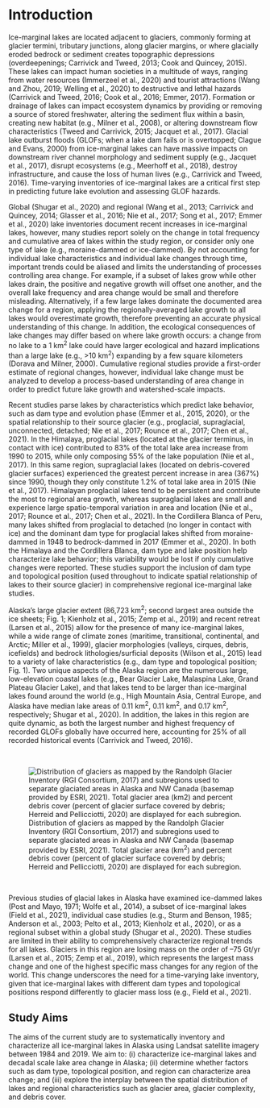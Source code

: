 # Introduction

Ice-marginal lakes are located adjacent to glaciers, commonly forming at glacier termini, tributary junctions, along glacier margins, or where glacially eroded bedrock or sediment creates topographic depressions (overdeepenings; Carrivick and Tweed, 2013; Cook and Quincey, 2015). These lakes can impact human societies in a multitude of ways, ranging from water resources (Immerzeel et al., 2020) and tourist attractions (Wang and Zhou, 2019; Welling et al., 2020) to destructive and lethal hazards (Carrivick and Tweed, 2016; Cook et al., 2016; Emmer, 2017). Formation or drainage of lakes can impact ecosystem dynamics by providing or removing a source of stored freshwater, altering the sediment flux within a basin, creating new habitat (e.g., Milner et al., 2008), or altering downstream flow characteristics (Tweed and Carrivick, 2015; Jacquet et al., 2017).  Glacial lake outburst floods (GLOFs; when a lake dam fails or is overtopped; Clague and Evans, 2000) from ice-marginal lakes can have massive impacts on downstream river channel morphology and sediment supply (e.g., Jacquet et al., 2017), disrupt ecosystems (e.g., Meerhoff et al., 2018), destroy infrastructure, and cause the loss of human lives (e.g., Carrivick and Tweed, 2016). Time-varying inventories of ice-marginal lakes are a critical first step in predicting future lake evolution and assessing GLOF hazards.

Global (Shugar et al., 2020) and regional (Wang et al., 2013; Carrivick and Quincey, 2014; Glasser et al., 2016; Nie et al., 2017; Song et al., 2017; Emmer et al., 2020) lake inventories document recent increases in ice-marginal lakes, however, many studies report solely on the change in total frequency and cumulative area of lakes within the study region, or consider only one type of lake (e.g., moraine-dammed or ice-dammed). By not accounting for individual lake characteristics and individual lake changes through time, important trends could be aliased and limits the understanding of processes controlling area change. For example, if a subset of lakes grow while other lakes drain, the positive and negative growth will offset one another, and the overall lake frequency and area change would be small and therefore misleading. Alternatively, if a few large lakes dominate the documented area change for a region, applying the regionally-averaged lake growth to all lakes would overestimate growth, therefore preventing an accurate physical understanding of this change. In addition, the ecological consequences of lake changes may differ based on where lake growth occurs: a change from no lake to a 1 km^2^ lake could have larger ecological and hazard implications than a large lake (e.g., >10 km^2^) expanding by a few square kilometers (Dorava and Milner, 2000). Cumulative regional studies provide a first-order estimate of regional changes, however, individual lake change must be analyzed to develop a process-based understanding of area change in order to predict future lake growth and watershed-scale impacts.

Recent studies parse lakes by characteristics which predict lake behavior, such as dam type and evolution phase (Emmer et al., 2015, 2020), or the spatial relationship to their source glacier (e.g., proglacial, supraglacial, unconnected, detached; Nie et al., 2017; Rounce et al., 2017; Chen et al., 2021). In the Himalaya, proglacial lakes (located at the glacier terminus, in contact with ice) contributed to 83% of the total lake area increase from 1990 to 2015, while only composing 55% of the lake population (Nie et al., 2017).  In this same region, supraglacial lakes (located on debris-covered glacier surfaces) experienced the greatest percent increase in area (367%) since 1990, though they only constitute 1.2% of total lake area in 2015 (Nie et al., 2017). Himalayan proglacial lakes tend to be persistent and contribute the most to regional area growth, whereas supraglacial lakes are small and experience large spatio-temporal variation in area and location (Nie et al., 2017; Rounce et al., 2017; Chen et al., 2021). In the Cordillera Blanca of Peru, many lakes shifted from proglacial to detached (no longer in contact with ice) and the dominant dam type for proglacial lakes shifted from moraine-dammed in 1948 to bedrock-dammed in 2017 (Emmer et al., 2020). In both the Himalaya and the Cordillera Blanca, dam type and lake position help characterize lake behavior; this variability would be lost if only cumulative changes were reported. These studies support the inclusion of dam type and topological position (used throughout to indicate spatial relationship of lakes to their source glacier) in comprehensive regional ice-marginal lake studies.

Alaska’s large glacier extent (86,723 km^2^; second largest area outside the ice sheets; Fig. 1; Kienholz et al., 2015; Zemp et al., 2019) and recent retreat (Larsen et al., 2015) allow for the presence of many ice-marginal lakes, while a wide range of climate zones (maritime, transitional, continental, and Arctic; Miller et al., 1999), glacier morphologies (valleys, cirques, debris, icefields) and bedrock lithologies/surficial deposits (Wilson et al., 2015) lead to a variety of lake characteristics (e.g., dam type and topological position; Fig. 1). Two unique aspects of the Alaska region are the numerous large, low-elevation coastal lakes (e.g., Bear Glacier Lake, Malaspina Lake, Grand Plateau Glacier Lake), and that lakes tend to be larger than ice-marginal lakes found around the world (e.g., High Mountain Asia, Central Europe, and Alaska have median lake areas of 0.11 km^2^, 0.11 km^2^, and 0.17 km^2^, respectively; Shugar et al., 2020). In addition, the lakes in this region are quite dynamic, as both the largest number and highest frequency of recorded GLOFs globally have occurred here, accounting for 25% of all recorded historical events (Carrivick and Tweed, 2016). 

<br>

![Distribution of glaciers as mapped by the Randolph Glacier Inventory (RGI Consortium, 2017) and subregions used to separate glaciated areas in Alaska and NW Canada (basemap provided by ESRI, 2021). Total glacier area (km^2^) and percent debris cover (percent of glacier surface covered by debris; Herreid and Pellicciotti, 2020) are displayed for each subregion.](/Users\Bri\Documents\CSU\EnvDataScience2022\bookdown-demo\images/f01.jpg)

</br>

Previous studies of glacial lakes in Alaska have examined ice-dammed lakes (Post and Mayo, 1971; Wolfe et al., 2014), a subset of ice-marginal lakes (Field et al., 2021), individual case studies (e.g., Sturm and Benson, 1985; Anderson et al., 2003; Pelto et al., 2013; Kienholz et al., 2020), or as a regional subset within a global study (Shugar et al., 2020). These studies are limited in their ability to comprehensively characterize regional trends for all lakes. Glaciers in this region are losing mass on the order of –75 Gt/yr (Larsen et al., 2015; Zemp et al., 2019), which represents the largest mass change and one of the highest specific mass changes for any region of the world. This change underscores the need for a time-varying lake inventory, given that ice-marginal lakes with different dam types and topological positions respond differently to glacier mass loss (e.g., Field et al., 2021). 

## Study Aims

The aims of the current study are to systematically inventory and characterize all ice-marginal lakes in Alaska using Landsat satellite imagery between 1984 and 2019. We aim to: (i) characterize ice-marginal lakes and decadal scale lake area change in Alaska; (ii) determine whether factors such as dam type, topological position, and region can characterize area change; and (iii) explore the interplay between the spatial distribution of lakes and regional characteristics such as glacier area, glacier complexity, and debris cover. 
